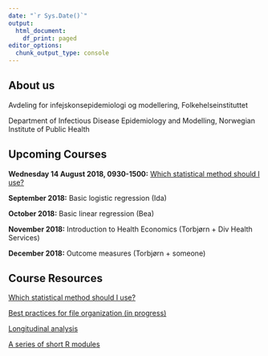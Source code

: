 ```yaml
---
date: "`r Sys.Date()`"
output:
  html_document:
    df_print: paged
editor_options: 
  chunk_output_type: console
---
```


## About us

Avdeling for infejskonsepidemiologi og modellering, Folkehelseinstituttet

Department of Infectious Disease Epidemiology and Modelling, Norwegian Institute of Public Health

## Upcoming Courses

**Wednesday 14 August 2018, 0930-1500:** [Which statistical method should I use?](which_stats_method/index.html)

**September 2018:** Basic logistic regression (Ida)

**October 2018:** Basic linear regression (Bea)

**November 2018:** Introduction to Health Economics (Torbjørn + Div Health Services)

**December 2018:** Outcome measures (Torbjørn + someone)

## Course Resources

[Which statistical method should I use?](which_stats_method/index.html)

[Best practices for file organization (in progress)](best_practices_files/index.html)

[Longitudinal analysis](longitudinal_analysis/index.html)

[A series of short R modules](r/index.html)
